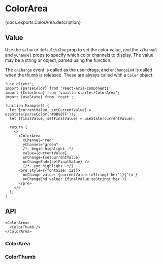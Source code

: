 

# ColorArea

<PageDescription>{docs.exports.ColorArea.description}</PageDescription>

<ExampleSwitcher>
  <VisualExample
    component={VanillaColorArea}
    docs={docs.exports.ColorArea}
    links={docs.links}
    props={['colorSpace', 'xChannel', 'yChannel', 'isDisabled']}
    initialProps={{channel: 'hue', defaultValue: 'hsl(0, 100%, 50%)'}}
    type="vanilla"
    files={["starters/docs/src/ColorArea.tsx", "starters/docs/src/ColorArea.css"]} />
  <VisualExample
    component={TailwindColorArea}
    docs={docs.exports.ColorArea}
    links={docs.links}
    props={['colorSpace', 'xChannel', 'yChannel', 'isDisabled']}
    initialProps={{channel: 'hue', defaultValue: 'hsl(0, 100%, 50%)'}}
    type="tailwind"
    files={["starters/tailwind/src/ColorArea.tsx", "starters/tailwind/src/ColorThumb.tsx", "starters/tailwind/src/index.css"]} />
</ExampleSwitcher>

## Value

Use the `value` or `defaultValue` prop to set the color value, and the `xChannel` and `yChannel` props to specify which color channels to display. The value may be a string or <TypeLink type={docs.exports.Color} links={docs.links} /> object, parsed using the <TypeLink type={docs.exports.parseColor} links={docs.links} /> function.

The `onChange` event is called as the user drags, and `onChangeEnd` is called when the thumb is released. These are always called with a `Color` object.

```tsx render
"use client";
import {parseColor} from 'react-aria-components';
import {ColorArea} from 'vanilla-starter/ColorArea';
import {useState} from 'react';

function Example() {
  let [currentValue, setCurrentValue] = useState(parseColor('#9B80FF'));
  let [finalValue, setFinalValue] = useState(currentValue);

  return (
    <>
      <ColorArea
        xChannel="red"
        yChannel="green"
        /*- begin highlight -*/
        value={currentValue}
        onChange={setCurrentValue}
        onChangeEnd={setFinalValue} />
        {/*- end highlight -*/}
      <pre style={{fontSize: 12}}>
        onChange value: {currentValue.toString('hex')}{'\n'}
        onChangeEnd value: {finalValue.toString('hex')}
      </pre>
    </>
  );
}
```

## API

<Anatomy
  role="img"
  aria-label="Color area anatomy diagram: Shows a color area component with labels pointing to its parts, including the area, and thumb elements." />

```tsx links={{ColorArea: '#colorarea', ColorThumb: '#colorthumb'}}
<ColorArea>
  <ColorThumb />
</ColorArea>
```

### ColorArea

<PropTable component={docs.exports.ColorArea} links={docs.links} showDescription />

<StateTable defaultClassName="react-aria-ColorArea" properties={docs.exports.ColorAreaRenderProps.properties} />

### ColorThumb

<PropTable component={docs.exports.ColorThumb} links={docs.links} showDescription />

<StateTable defaultClassName="react-aria-ColorThumb" properties={docs.exports.ColorThumbRenderProps.properties} />
